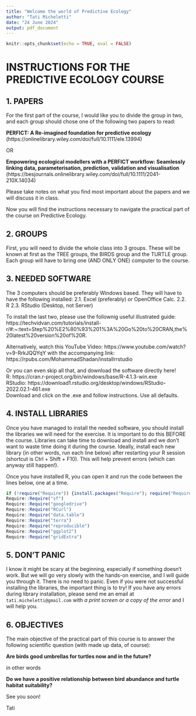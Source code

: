 ```yaml
---
title: "Welcome the world of Predictive Ecology"
author: "Tati Micheletti"
date: "24 June 2024"
output: pdf_document
---
```


```r
knitr::opts_chunk$set(echo = TRUE, eval = FALSE)
```

# INSTRUCTIONS FOR THE PREDICTIVE ECOLOGY COURSE

## 1. PAPERS  
  
For the first part of the course, I would like you to divide the group in two, and each group should chose one of the following two papers to read:

**PERFICT: A Re-imagined foundation for predictive ecology**  
(https://onlinelibrary.wiley.com/doi/full/10.1111/ele.13994)  

  OR  

**Empowering ecological modellers with a PERFICT workflow: Seamlessly linking data, parameterisation, prediction, validation and visualisation**  
(https://besjournals.onlinelibrary.wiley.com/doi/full/10.1111/2041-210X.14034)

Please take notes on what you find most important about the papers and we will discuss it in class.  


Now you will find the instructions necessary to navigate the 
practical part of the course on Predictive Ecology. 

## 2. GROUPS  

First, you will need to divide the whole class into 3 groups. 
These will be known at first as the TREE groups, the BIRDS group 
and the TURTLE group. Each group will have to bring one (AND ONLY 
ONE) computer to the course.  

## 3. NEEDED SOFTWARE  
  
The 3 computers should be preferably Windows based. They will have 
to have the following installed:
  2.1. Excel (preferably) or OpenOffice Calc.
  2.2. R
  2.3. RStudio (Desktop, not Server)  

To install the last two, please use the follownig useful illustrated guide: 
https://techvidvan.com/tutorials/install-r/#:~:text=Step%20%E2%80%93%201%3A%20Go%20to%20CRAN,the%20latest%20version%20of%20R.

Alternatively, watch this YouTube Video: https://www.youtube.com/watch?v=9-RrkJQQYqY
with the accompanying link: https://rpubs.com/MohammadShadan/installrrstudio  

Or you can even skip all that, and download the software directly here!  
R: https://cran.r-project.org/bin/windows/base/R-4.1.3-win.exe  
RStudio: https://download1.rstudio.org/desktop/windows/RStudio-2022.02.1-461.exe  
Download and click on the .exe and follow instructions. Use all defaults.  

## 4. INSTALL LIBRARIES  
  
Once you have managed to install the needed software, you should install the 
libraries we will need for the exercise. It is important to do this 
BEFORE the course. Libraries can take time to download and install and we 
don't want to waste time doing it during the course. Ideally, install each new library 
(in other words, run each line below) after restarting your R session (shortcut is Ctrl + Shift + F10). 
This will help prevent errors (which can anyway still happen!).  

Once you have installed R, you can open it and run the code between the lines below,
one at a time.  

```r
if (!require("Require")) {install.packages("Require"); require("Require")}
Require::Require("sf")
Require::Require("googledrive")
Require::Require("RCurl")
Require::Require("data.table")
Require::Require("terra")
Require::Require("reproducible")
Require::Require("ggplot2")
Require::Require("gridExtra")
```


## 5. DON'T PANIC    
  
I know it might be scary at the beginning, especially if something doesn't work. 
But we will go very slowly with the hands-on exercise, and I will guide you through it. 
There is no need to panic. Even if you were not successful installing the libraries, 
the important thing is to try! If you have any errors during library installation, 
please send me an email at `tati.micheletti@gmail.com` with 
*a print screen or a copy of the error* and I will help you. 

## 6. OBJECTIVES  

The main objective of the practical part of this course is to answer the following scientific question 
(with made up data, of course):  

  
**Are birds good umbrellas for turtles now and in the future?**
  
  
in other words  
  
**Do we have a positive relationship between bird abundance and turtle habitat suitability?**  


See you soon!  
    
Tati

